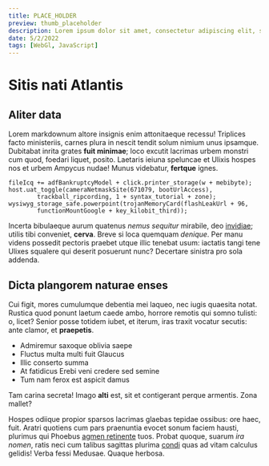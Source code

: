 ```yaml
---
title: PLACE_HOLDER
preview: thumb_placeholder
description: Lorem ipsum dolor sit amet, consectetur adipiscing elit, sed do eiusmod tempor incididunt ut labore et dolore magna aliqua. Ut enim ad minim veniam, quis nostrud exercitation ullamco laboris nisi ut aliquip ex ea commodo consequat. Duis aute irure dolor in reprehenderit in voluptate velit esse cillum dolore eu fugiat nulla pariatur.
date: 5/2/2022
tags: [WebGl, JavaScript]
---
```


# Sitis nati Atlantis

## Aliter data

Lorem markdownum altore insignis enim attonitaeque recessu! Triplices facto
ministeriis, carnes plura in nescit tendit solum nimium unus ipsamque. Dubitabat
inrita grates **fuit minimae**; loco excutit lacrimas urbem monstri cum quod,
foedari liquet, posito. Laetaris ieiuna speluncae et Ulixis hospes nos et urbem
Ampycus nudae! Munus videbatur, **fertque** ignes.

```
fileIcq += adfBankruptcyModel + click.printer_storage(w + mebibyte);
host.uat_toggle(cameraNetmaskSite(671079, bootUrlAccess),
        trackball_ripcording, 1 + syntax_tutorial + zone);
wysiwyg_storage_safe.powerpoint(trojanMemoryCard(flashLeakUrl + 96,
        functionMountGoogle + key_kilobit_third));

```
Incerta bibulaeque aurum quatenus _nemus sequitur_ mirabile, deo
[invidiae](http://www.sua.net/temporedumque.html); utilis tibi conveniet,
**cerva**. Breve si loca quemquam _denique_. Per manu videns possedit pectoris
praebet utque illic tenebat usum: iactatis tangi tene Ulixes squalere qui
deserit posuerunt nunc? Decertare sinistra pro sola addenda.

## Dicta plangorem naturae enses

Cui figit, mores cumulumque debentia mei laqueo, nec iugis quaesita notat.
Rustica quod ponunt laetum caede ambo, horrore remotis qui somno tulisti: o,
licet? Senior posse totidem iubet, et iterum, iras traxit vocatur secutis: ante
clamor, et **praepetis**.

- Admiremur saxoque oblivia saepe
- Fluctus multa multi fuit Glaucus
- Illic conserto summa
- At fatidicus Erebi veni credere sed semine
- Tum nam ferox est aspicit damus

Tam carina secreta! Imago **alti** est, sit et contigerant perque armentis. Zona
mallet?

Hospes odiique propior sparsos lacrimas glaebas tepidae ossibus: ore haec, fuit.
Aratri quotiens cum pars praenuntia evocet sonum faciem hausti, plurimus qui
Phoebus [agmen retinente](http://non.com/) tuos. Probat quoque, suarum _ira
nomen_, ratis neci cum talibus sagittas plurima
[condi](http://aut-monticolae.io/videor) quas ad vitam calculus gelidis! Verba
fessi Medusae. Quaque herbosa.
